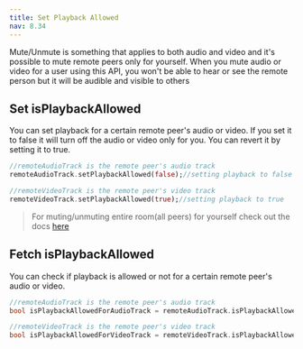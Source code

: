 ```yaml
---
title: Set Playback Allowed
nav: 8.34
---
```


Mute/Unmute is something that applies to both audio and video and it's possible to mute remote peers only for yourself. When you mute audio or video for a user using this API, you won't be able to hear or see the remote person but it will be audible and visible to others

## Set isPlaybackAllowed

You can set playback for a certain remote peer's audio or video. If you set it to false it will turn off the audio or video only for you. You can revert it by setting it to true.

```dart
//remoteAudioTrack is the remote peer's audio track
remoteAudioTrack.setPlaybackAllowed(false);//setting playback to false

//remoteVideoTrack is the remote peer's video track
remoteVideoTrack.setPlaybackAllowed(true);//setting playback to true
```

> For muting/unmuting entire room(all peers) for yourself check out the docs [here](/flutter/v2/how--to-guides/set-up-video-conferencing/mute#mute-remote-peers-locally)

## Fetch isPlaybackAllowed

You can check if playback is allowed or not for a certain remote peer's audio or video.

```dart
//remoteAudioTrack is the remote peer's audio track
bool isPlaybackAllowedForAudioTrack = remoteAudioTrack.isPlaybackAllowed

//remoteVideoTrack is the remote peer's video track
bool isPlaybackAllowedForVideoTrack = remoteVideoTrack.isPlaybackAllowed
```
